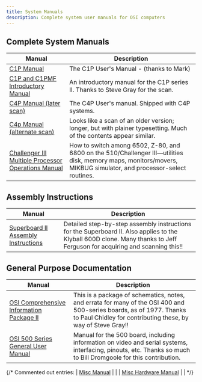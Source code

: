 ```yaml
---
title: System Manuals
description: Complete system user manuals for OSI computers
---
```


## Complete System Manuals

| Manual | Description |
|--------|-------------|
| [C1P Manual](/manuals/C1P_Manual.pdf) | The C1P User's Manual - (thanks to Mark) |
| [C1P and C1PMF Introductory Manual](/manuals/C1P_and_C1PMF_Introductory_Manual.pdf) | An introductory manual for the C1P series II. Thanks to Steve Gray for the scan. |
| [C4P Manual (later scan)](/manuals/c4man.pdf) | The C4P User's manual. Shipped with C4P systems. |
| [C4p Manual (alternate scan)](/manuals/c4pman2.pdf) | Looks like a scan of an older version; longer, but with plainer typesetting. Much of the contents appear similar. |
| [Challenger III Multiple Processor Operations Manual](/manuals/Challenger_III_Multiple_Processor_Operations_Manual.pdf) | How to switch among 6502, Z-80, and 6800 on the 510/Challenger III—utilities disk, memory maps, monitors/movers, MIKBUG simulator, and processor-select routines.

## Assembly Instructions

| Manual | Description |
|--------|-------------|
| [Superboard II Assembly Instructions](/manuals/Superboard_II_Assembly_Instructions.pdf) | Detailed step-by-step assembly instructions for the Superboard II. Also applies to the Klyball 600D clone. Many thanks to Jeff Ferguson for acquiring and scanning this!! |


## General Purpose Documentation

| Manual | Description |
|--------|-------------|
| [OSI Comprehensive Information Package II](/manuals/OSI_ComprehensiveInformationPackageII-300dpi.pdf) | This is a package of schematics, notes, and errata for many of the OSI 400 and 500-series boards, as of 1977. Thanks to Paul Chidley for contributing these, by way of Steve Gray!! |
| [OSI 500 Series General User Manual](/manuals/OSI_500_series_general_UM.pdf) | Manual for the 500 board, including information on video and serial systems, interfacing, pinouts, etc. Thanks so much to Bill Dromgoole for this contribution. |


{/* Commented out entries:
| [Misc Manual](/manuals/misc.pdf) | |
| [Misc Hardware Manual](/manuals/mischw.pdf) | |
*/}

